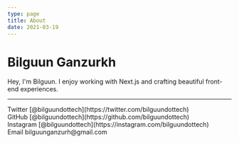 ```yaml
---
type: page
title: About
date: 2021-03-19
---
```


# Bilguun Ganzurkh

Hey, I'm Bilguun. I enjoy working with Next.js and crafting beautiful front-end experiences.

---

<div>
  Twitter [@bilguundottech](https://twitter.com/bilguundottech)
  <br />
  GitHub [@bilguundottech](https://github.com/bilguundottech)
  <br />
  Instagram [@bilguundottech](https://instagram.com/bilguundottech)
  <br />
  Email bilguunganzurh@gmail.com
</div>
